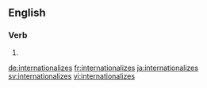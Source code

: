 ==English==

===Verb===
{{head|en}}

# {{en-third-person singular of|internationalize}}

[[de:internationalizes]]
[[fr:internationalizes]]
[[ja:internationalizes]]
[[sv:internationalizes]]
[[vi:internationalizes]]